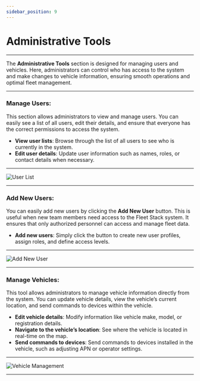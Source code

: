 ```yaml
---
sidebar_position: 9
---
```


# Administrative Tools

---

The **Administrative Tools** section is designed for managing users and vehicles. Here, administrators can control who has access to the system and make changes to vehicle information, ensuring smooth operations and optimal fleet management.

---

### **Manage Users**:

This section allows administrators to view and manage users. You can easily see a list of all users, edit their details, and ensure that everyone has the correct permissions to access the system.

- **View user lists**: Browse through the list of all users to see who is currently in the system.
- **Edit user details**: Update user information such as names, roles, or contact details when necessary.

---

<div
  style={{
    display: 'flex',
    justifyContent: 'center',
    alignItems: 'center',
    height: '500px',
  }}
>
  <img
    src="/assets/guide-images/User.png"
    alt="User List"
    style={{
      width: '250px',
      border: '1px solid #ccc',
      borderRadius: '8px',
      boxShadow: '0 4px 6px rgba(0, 0, 0, 0.1)',
    }}
  />
</div>

---

### **Add New Users**:

You can easily add new users by clicking the **Add New User** button. This is useful when new team members need access to the Fleet Stack system. It ensures that only authorized personnel can access and manage fleet data.

- **Add new users**: Simply click the button to create new user profiles, assign roles, and define access levels.

---

<div
  style={{
    display: 'flex',
    justifyContent: 'center',
    alignItems: 'center',
    height: '500px',
  }}
>
  <img
    src="/assets/guide-images/User New.png"
    alt="Add New User"
    style={{
      width: '250px',
      border: '1px solid #ccc',
      borderRadius: '8px',
      boxShadow: '0 4px 6px rgba(0, 0, 0, 0.1)',
    }}
  />
</div>

---

### **Manage Vehicles**:

This tool allows administrators to manage vehicle information directly from the system. You can update vehicle details, view the vehicle’s current location, and send commands to devices within the vehicle.

- **Edit vehicle details**: Modify information like vehicle make, model, or registration details.
- **Navigate to the vehicle’s location**: See where the vehicle is located in real-time on the map.
- **Send commands to devices**: Send commands to devices installed in the vehicle, such as adjusting APN or operator settings.

---

<div
  style={{
    display: 'flex',
    justifyContent: 'center',
    alignItems: 'center',
    height: '500px',
  }}
>
  <img
    src="/assets/guide-images/Details.png"
    alt="Vehicle Management"
    style={{
      width: '250px',
      border: '1px solid #ccc',
      borderRadius: '8px',
      boxShadow: '0 4px 6px rgba(0, 0, 0, 0.1)',
    }}
  />
</div>

---
